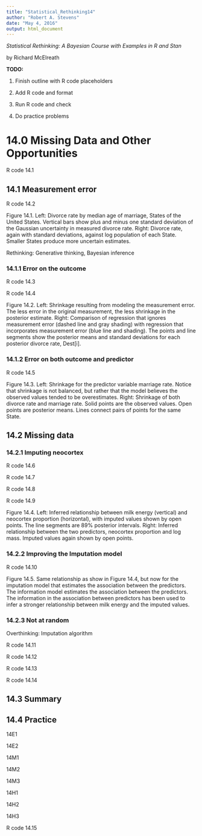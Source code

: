 ```yaml
---
title: "Statistical_Rethinking14"
author: "Robert A. Stevens"
date: "May 4, 2016"
output: html_document
---
```


*Statistical Rethinking: A Bayesian Course with Examples in R and Stan*

by Richard McElreath

**TODO:**

1. Finish outline with R code placeholders

2. Add R code and format

3. Run R code and check

4. Do practice problems

# 14.0 Missing Data and Other Opportunities  

R code 14.1

## 14.1 Measurement error  

R code 14.2

Figure 14.1. Left: Divorce rate by median age of marriage, States of the United States. Vertical bars show plus and minus one standard deviation of the Gaussian uncertainty in measured divorce rate. Right: Divorce rate, again with standard deviations, against log population of each State. Smaller States produce more uncertain estimates.

Rethinking: Generative thinking, Bayesian inference

### 14.1.1 Error on the outcome

R code 14.3

R code 14.4

Figure 14.2. Left: Shrinkage resulting from modeling the measurement error. The less error in the original measurement, the less shrinkage in the posterior estimate. Right: Comparison of regression that ignores measurement error (dashed line and gray shading) with regression that incorporates measurement error (blue line and shading). The points and line segments show the posterior means and standard deviations for each posterior divorce rate, Dest[i].

### 14.1.2 Error on both outcome and predictor

R code 14.5

Figure 14.3. Left: Shrinkage for the predictor variable marriage rate. Notice that shrinkage is not balanced, but rather that the model believes the observed values tended to be overestimates. Right: Shrinkage of both divorce rate and marriage rate. Solid points are the observed values. Open points are posterior means. Lines connect pairs of points for the same State.

## 14.2 Missing data  

### 14.2.1 Imputing neocortex

R code 14.6

R code 14.7

R code 14.8

R code 14.9

Figure 14.4. Left: Inferred relationship between milk energy (vertical) and neocortex proportion (horizontal), with imputed values shown by open points. The line segments are 89% posterior intervals. Right: Inferred relationship between the two predictors, neocortex proportion and log mass. Imputed values again shown by open points.

### 14.2.2 Improving the Imputation model

R code 14.10

Figure 14.5. Same relationship as show in Figure 14.4, but now for the imputation model that estimates the association between the predictors. The information model estimates the association between the predictors. The information in the association between predictors has been used to infer a stronger relationship between milk energy and the imputed values.

### 14.2.3 Not at random

Overthinking: Imputation algorithm

R code 14.11

R code 14.12

R code 14.13

R code 14.14

## 14.3 Summary  

## 14.4 Practice 

14E1

14E2

14M1

14M2

14M3

14H1

14H2

14H3

R code 14.15
